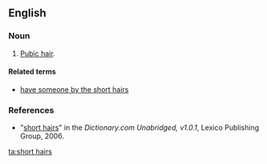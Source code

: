==English==

===Noun===
{{en-plural noun|[[short]] [[hair]]s}}

# {{context|idiom|slang}} [[pubic hair|Pubic hair]].

====Related terms====
*[[have someone by the short hairs]]

===References===
*"[http://dictionary.reference.com/search?r=2&q=short%20hairs short hairs]" in the ''Dictionary.com Unabridged, v1.0.1'', Lexico Publishing Group, 2006.

[[ta:short hairs]]